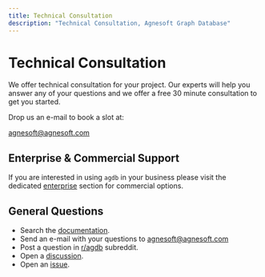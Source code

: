 ```yaml
---
title: Technical Consultation
description: "Technical Consultation, Agnesoft Graph Database"
---
```


# Technical Consultation

We offer technical consultation for your project. Our experts will help you answer any of your questions and we offer a free 30 minute consultation to get you started.

Drop us an e-mail to book a slot at:

[agnesoft@agnesoft.com](mailto:agnesoft@agnesoft.com)

## Enterprise & Commercial Support

If you are interested in using `agdb` in your business please visit the dedicated [enterprise](/enterprise/enterprise) section for commercial options.

## General Questions

- Search the [documentation](/docs/docs).
- Send an e-mail with your questions to [agnesoft@agnesoft.com](mailto:agnesoft@agnesoft.com)
- Post a question in [r/agdb](https://www.reddit.com/r/agdb) subreddit.
- Open a [discussion](https://github.com/agnesoft/agdb/discussions).
- Open an [issue](https://github.com/agnesoft/agdb/issues).
